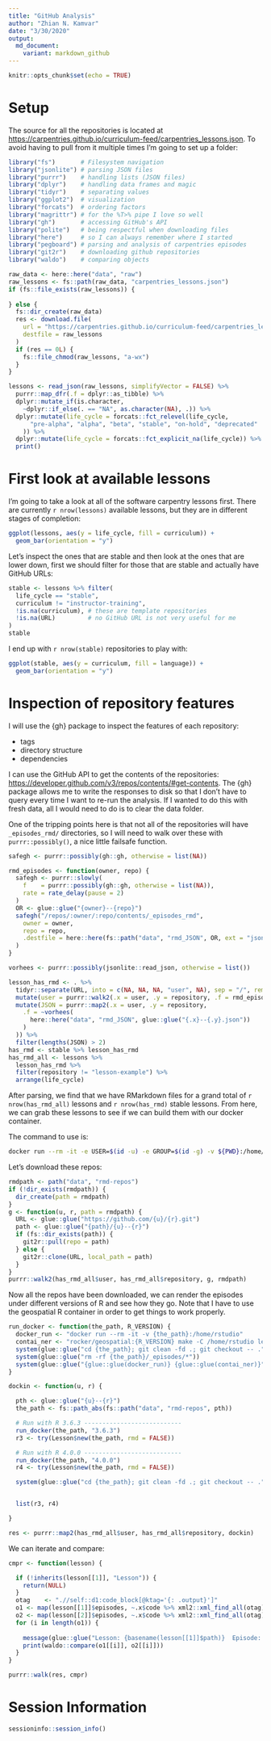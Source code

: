 ```yaml
---
title: "GitHub Analysis"
author: "Zhian N. Kamvar"
date: "3/30/2020"
output: 
  md_document:
    variant: markdown_github
---
```


```r
knitr::opts_chunk$set(echo = TRUE)
```

# Setup

The source for all the repositories is located at <https://carpentries.github.io/curriculum-feed/carpentries_lessons.json>. To 
avoid having to pull from it multiple times I'm going to set up a folder:

```r
library("fs")       # Filesystem navigation
library("jsonlite") # parsing JSON files
library("purrr")    # handling lists (JSON files)
library("dplyr")    # handling data frames and magic
library("tidyr")    # separating values
library("ggplot2")  # visualization
library("forcats")  # ordering factors
library("magrittr") # for the %T>% pipe I love so well
library("gh")       # accessing GitHub's API
library("polite")   # being respectful when downloading files
library("here")     # so I can always remember where I started
library("pegboard") # parsing and analysis of carpentries episodes
library("git2r")    # downloading github repositories
library("waldo")    # comparing objects
```


```r
raw_data <- here::here("data", "raw")
raw_lessons <- fs::path(raw_data, "carpentries_lessons.json")
if (fs::file_exists(raw_lessons)) {
  
} else {
  fs::dir_create(raw_data)
  res <- download.file(
    url = "https://carpentries.github.io/curriculum-feed/carpentries_lessons.json",
    destfile = raw_lessons
  )
  if (res == 0L) {
    fs::file_chmod(raw_lessons, "a-wx")
  }
}

lessons <- read_json(raw_lessons, simplifyVector = FALSE) %>%
  purrr::map_dfr(.f = dplyr::as_tibble) %>%
  dplyr::mutate_if(is.character, 
    ~dplyr::if_else(. == "NA", as.character(NA), .)) %>%
  dplyr::mutate(life_cycle = forcats::fct_relevel(life_cycle,
      "pre-alpha", "alpha", "beta", "stable", "on-hold", "deprecated"
    )) %>%
  dplyr::mutate(life_cycle = forcats::fct_explicit_na(life_cycle)) %>%
  print()
```

# First look at available lessons

I'm going to take a look at all of the software carpentry lessons first. There
are currently `r nrow(lessons)` available lessons, but they are in different
stages of completion:

```r
ggplot(lessons, aes(y = life_cycle, fill = curriculum)) +
  geom_bar(orientation = "y")
```

Let's inspect the ones that are stable and then look at the ones that are lower
down, first we should filter for those that are stable and actually have GitHub
URLs:

```r
stable <- lessons %>% filter(
  life_cycle == "stable", 
  curriculum != "instructor-training",
  !is.na(curriculum), # these are template repositories
  !is.na(URL)         # no GitHub URL is not very useful for me
)
stable
```

I end up with `r nrow(stable)` repositories to play with:

```r
ggplot(stable, aes(y = curriculum, fill = language)) +
  geom_bar(orientation = "y")
```

# Inspection of repository features

I will use the {gh} package to inspect the features of each repository:

 - tags
 - directory structure
 - dependencies

I can use the GitHub API to get the contents of the repositories:
<https://developer.github.com/v3/repos/contents/#get-contents>. The {gh} package
allows me to write the responses to disk so that I don't have to query every 
time I want to re-run the analysis. If I wanted to do this with fresh data, all
I would need to do is to clear the data folder.

One of the tripping points here is that not all of the repositories will have
`_episodes_rmd/` directories, so I will need to walk over these with
`purrr::possibly()`, a nice little failsafe function.


```r
safegh <- purrr::possibly(gh::gh, otherwise = list(NA))

rmd_episodes <- function(owner, repo) {
  safegh <- purrr::slowly(
    f    = purrr::possibly(gh::gh, otherwise = list(NA)),
    rate = rate_delay(pause = 2)
  )
  OR <- glue::glue("{owner}--{repo}")
  safegh("/repos/:owner/:repo/contents/_episodes_rmd", 
    owner = owner, 
    repo = repo, 
    .destfile = here::here(fs::path("data", "rmd_JSON", OR, ext = "json"))
  )
}

vorhees <- purrr::possibly(jsonlite::read_json, otherwise = list())

lesson_has_rmd <- . %>%
  tidyr::separate(URL, into = c(NA, NA, NA, "user", NA), sep = "/", remove = FALSE) %>%
  mutate(user = purrr::walk2(.x = user, .y = repository, .f = rmd_episodes)) %>%
  mutate(JSON = purrr::map2(.x = user, .y = repository,
    .f = ~vorhees(
      here::here("data", "rmd_JSON", glue::glue("{.x}--{.y}.json"))
    )
  )) %>%
  filter(lengths(JSON) > 2)
has_rmd <- stable %>% lesson_has_rmd
has_rmd_all <- lessons %>% 
  lesson_has_rmd %>% 
  filter(repository != "lesson-example") %>%
  arrange(life_cycle)
```

After parsing, we find that we have RMarkdown files for a grand total of 
`r nrow(has_rmd_all)` lessons and `r nrow(has_rmd)` stable lessons. From here,
we can grab these lessons to see if we can build them with our docker container.


The command to use is:

```bash
docker run --rm -it -e USER=$(id -u) -e GROUP=$(id -g) -v ${PWD}:/home/rstudio rocker/verse:4.0.0 make -C /home/rstudio lesson-md
```


Let's download these repos:

```r
rmdpath <- path("data", "rmd-repos")
if (!dir_exists(rmdpath)) {
  dir_create(path = rmdpath)
}
g <- function(u, r, path = rmdpath) {
  URL <- glue::glue("https://github.com/{u}/{r}.git")
  path <- glue::glue("{path}/{u}--{r}")
  if (fs::dir_exists(path)) {
    git2r::pull(repo = path)
  } else {
    git2r::clone(URL, local_path = path)
  }
}
purrr::walk2(has_rmd_all$user, has_rmd_all$repository, g, rmdpath) 
```

Now all the repos have been downloaded, we can render the episodes under
different versions of R and see how they go. Note that I have to use the
geospatial R container in order to get things to work properly.

```r

run_docker <- function(the_path, R_VERSION) {
  docker_run <- "docker run --rm -it -v {the_path}:/home/rstudio"
  contai_ner <- "rocker/geospatial:{R_VERSION} make -C /home/rstudio lesson-md"
  system(glue::glue("cd {the_path}; git clean -fd .; git checkout -- ."))
  system(glue::glue("rm -rf {the_path}/_episodes/*"))
  system(glue::glue("{glue::glue(docker_run)} {glue::glue(contai_ner)}"))
}

dockin <- function(u, r) {

  pth <- glue::glue("{u}--{r}")
  the_path <- fs::path_abs(fs::path("data", "rmd-repos", pth))

  # Run with R 3.6.3 ---------------------------
  run_docker(the_path, "3.6.3")
  r3 <- try(Lesson$new(the_path, rmd = FALSE))

  # Run with R 4.0.0 ---------------------------
  run_docker(the_path, "4.0.0")
  r4 <- try(Lesson$new(the_path, rmd = FALSE))

  system(glue::glue("cd {the_path}; git clean -fd .; git checkout -- ."))


  list(r3, r4)

}

res <- purrr::map2(has_rmd_all$user, has_rmd_all$repository, dockin)
```

We can iterate and compare:

```r
cmpr <- function(lesson) {

  if (!inherits(lesson[[1]], "Lesson")) {
    return(NULL)
  }
  otag    <- ".//self::d1:code_block[@ktag='{: .output}']"
  o1 <- map(lesson[[1]]$episodes, ~.x$code %>% xml2::xml_find_all(otag) %>% xml2::xml_text())
  o2 <- map(lesson[[2]]$episodes, ~.x$code %>% xml2::xml_find_all(otag) %>% xml2::xml_text())
  for (i in length(o1)) {
    
    message(glue::glue("Lesson: {basename(lesson[[1]]$path)}  Episode: {basename(lesson[[1]]$files[i])}"))
    print(waldo::compare(o1[[i]], o2[[i]]))
  }
}

purrr::walk(res, cmpr)
```


# Session Information

```r
sessioninfo::session_info()
```


